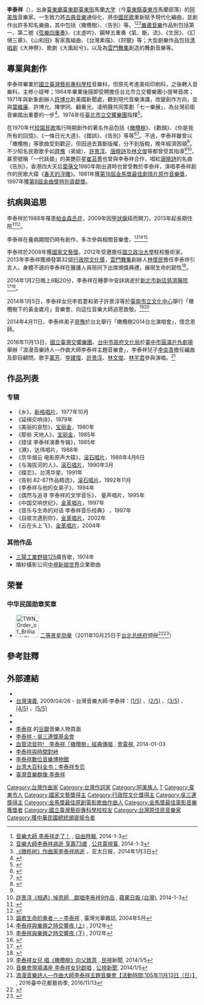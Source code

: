 {{NoteTA
|1=zh-hans:帕金森病; zh-hant:帕金森氏症; zh-hk:柏金遜症;
}}
{{藝人
| 姓名 = 李泰祥
| 類型 = 作曲家
| 圖片 = 臺灣音樂家李泰祥 TAIWANESE Musician Lee Tai-Hsiang.jpeg
| 圖片尺寸 = 
| 圖片簡介 = 
| 原名 = 
| 羅馬拼音 = Lee Tai Hsiang
| 英文名 = 
| 綽號 = 泰祥哥
| 國籍 = {{ROC}}
| 籍貫 = 
| 出生日期 = {{birth date|1941|2|20}}
| 出生地點 = {{TWN-JPN}}[[臺東廳|臺東廳]][[臺東郡|臺東郡]][[臺東街|臺東街]]馬蘭大字
| 民族 = [[阿美族|阿美族]]
| 逝世日期 = {{death date and age|2014|1|2|1941|2|20}}
| 逝世地點 = {{TWN}}[[新北市|新北市]][[新店區|新店區]][[台北慈濟醫院|台北慈濟醫院]]
| 職業 = [[音樂家|音樂家]]
| 語言 = [[阿美語|阿美語]]、[[國語|國語]]、[[台語|台語]]
| 教育程度 = [[國立臺灣藝術大學|國立臺灣藝術專校]]音樂科
| 宗教信仰 = 
| 配偶 = {{marriage|許壽美|1966|2008|reason=widowed}}
| 兒女 = 李若菱、李奕青
| 出道作 = 
| 出道日期 = 
| 代表作 = [[橄欖樹_(歌曲)|橄欖樹]]
| 活躍年代 = 1970年代
| 唱片公司 = 
| 經紀公司 = 
| imdb = 3074321
| goldenmelodyawards = '''特別貢獻獎'''<br>1997年
| goldenhorseawards = '''最佳電影插曲'''<br>1979年 《[[歡顏|歡顏]]》<br>'''最佳劇情片原作音樂'''<br>1981年 《[[名劍風流|名劍風流]]》
}}

'''李泰祥'''（{{bd|1941年|2月20日|2014年|1月2日|catIdx=L李}}），出身[[臺東廳|臺東廳]][[臺東郡|臺東郡]][[臺東街|臺東街]]馬蘭[[大字|大字]]（今[[臺東縣|臺東縣]][[臺東市|臺東市]]馬蘭部落）的[[阿美族|阿美族]]音樂家。一生致力將[[古典音乐|古典音樂]]通俗化、將[[中國民歌|中國民歌]]重新賦予現代化編曲，並創作出許多知名樂曲，其中包括〈橄欖樹〉、〈告別〉等。<ref>[http://www.libertytimes.com.tw/2014/new/jan/3/today-t2.htm?Slots=T 音樂大師 李泰祥走了！] {{webarchive|url=https://web.archive.org/web/20140103000432/http://www.libertytimes.com.tw/2014/new/jan/3/today-t2.htm?Slots=T |date=2014-01-03 }}, [[自由時報|自由時報]], 2014-1-3</ref><ref>[http://web.pts.org.tw/php/news/view_pda.php?TB=NEWS_V2&NEENO=259006 音樂大師李泰祥病逝 享壽73歲] {{Wayback|url=http://web.pts.org.tw/php/news/view_pda.php?TB=NEWS_V2&NEENO=259006 |date=20140109144423 }}, [[公共電視臺|公共電視臺]], 2014-1-3</ref><ref>[http://www.apdnews.com/news/59073.html 《橄榄树》作曲家李泰祥病逝] {{webarchive|url=https://web.archive.org/web/20140103202317/http://www.apdnews.com/news/59073.html |date=2014-01-03 }}，亚太日报，2014年1月3日</ref>[[古典音樂|嚴肅音樂]]作品則包括第一、第二號《[[弦樂四重奏|弦樂四重奏]]》、《太虛吟》、鋼琴五重奏《氣、斷、流》、《生民》、《幻境三章》、《山和田》客家風組曲、《台灣素描》、《狩獵》等；大型劇樂作品包括[[清唱劇|清唱劇]]《大神祭》、歌劇《大風起兮》，以及為[[雲門舞集|雲門舞集]]創造的舞劇音樂等。

==專業與創作==
李泰祥畢業於[[國立臺灣藝術大學|國立臺灣藝術專科學校]]音樂科，但原先考進美術印刷科，之後轉入音樂科，主修小提琴；1964年畢業後隨即受聘擔任台北市立交響樂團小提琴首席；1971年與新象創辦人[[許博允|許博允]]赴美國新聞處，聽到現代音樂演講，改變創作方向，並與[[葉維廉|葉維廉]]、許博允、陳學同、顧重光、凌明聲共同策劃「七一樂展」，為台灣前衛音樂踏出重要的一步<ref>{{cite news | title = 大師李泰祥橄欖樹經典傳唱 | publisher = [[中央通訊社|臺灣中央社]] | url = http://www.cna.com.tw/news/aedu/201401020475-1.aspx | date = 2014-01-02 | accessdate = 2014-01-03 | language = zh-hant | archive-url = https://web.archive.org/web/20140102192646/http://www.cna.com.tw/news/aedu/201401020475-1.aspx | archive-date = 2014-01-02 | dead-url = yes }}</ref>。1974年任[[臺北市立交響樂團|臺北市立交響樂團]]指揮<ref>{{cite news|url=http://www.appledaily.com.tw/realtimenews/article/new/20140102/319531/|title=「音樂是我生命」　李泰祥驚傳癌逝|publisher=蘋果日報 (台灣)|date=2014-01-02|language=zh-hant|accessdate=2014-01-02|archive-date=2016-03-04|archive-url=https://web.archive.org/web/20160304214604/http://www.appledaily.com.tw/realtimenews/article/new/20140102/319531/|dead-url=no}}</ref>。

在1970年代[[校園民歌|校園民歌]]風行時期創作的著名作品包括《[[橄欖樹_(歌曲)|橄欖樹]]》、《歡顏》、《你是我所有的回憶》、《一條日光大道》、《錯誤》、《告別》等等<ref name = "2014Jan5concert">{{cite news | title = 李泰祥5日音樂會橄欖樹重現 | publisher = 臺灣中央社 | url = http://www.cna.com.tw/news/aedu/201401020040-1.aspx | date = 2014-01-02 | accessdate = 2014-01-03 | language = zh-hant | archive-url = https://web.archive.org/web/20140102192600/http://www.cna.com.tw/news/aedu/201401020040-1.aspx | archive-date = 2014-01-02 | dead-url = yes }}</ref><ref>{{cite news|url=http://iservice.libertytimes.com.tw/liveNews/news.php?no=929436&type=%E5%BD%B1%E5%8A%87|title=音樂大師李泰祥傳今晚辭世|publisher=[[自由時報|自由時報]]|date=2014-01-02|language=zh-hant|deadurl=yes|archiveurl=https://web.archive.org/web/20140103004017/http://iservice.libertytimes.com.tw/liveNews/news.php?type=%E5%BD%B1%E5%8A%87&no=929436|archivedate=2014-01-03}}</ref>。不過，李泰祥雖曾以「橄欖樹」等歌曲受到歡迎，但因過去賣斷版權，分不到版稅，晚年經濟困頓<ref>{{cite news | title = 總統探視李泰祥清唱致謝 | publisher = 臺灣中央社 | url = http://www.cna.com.tw/news/firstnews/201105150045-1.aspx | date = 2011-05-15 | accessdate = 2014-01-03 | language = zh-hant | archive-url = https://web.archive.org/web/20140102192650/http://www.cna.com.tw/news/firstnews/201105150045-1.aspx | archive-date = 2014-01-02 | dead-url = yes }}</ref>。不少知名民歌歌手如[[齊豫|齊豫]]（弟媳）、[[許景淳|許景淳]]、[[唐曉詩|唐曉詩]]及[[林文俊|林文俊]]等都曾受其指導<ref name = "2014Jan5concert" /><ref>[http://www.appledaily.com.tw/realtimenews/article/entertainment/20140103/319812/%E8%A8%B1%E6%99%AF%E6%B7%B3%E3%80%8A%E7%9B%B8%E9%81%87%E3%80%8B%E6%82%BC%E6%81%A9%E5%B8%AB%E6%9D%8E%E6%B3%B0%E7%A5%A5 許景淳《相遇》悼恩師　獻唱李泰祥9作品] {{Wayback|url=http://www.appledaily.com.tw/realtimenews/article/entertainment/20140103/319812/%E8%A8%B1%E6%99%AF%E6%B7%B3%E3%80%8A%E7%9B%B8%E9%81%87%E3%80%8B%E6%82%BC%E6%81%A9%E5%B8%AB%E6%9D%8E%E6%B3%B0%E7%A5%A5 |date=20160304133342 }}, [[蘋果日報_(台灣)|蘋果日報 (台灣)]], 2014-1-3</ref>，甚至號稱「一代妖姬」的美艷巨星[[崔苔菁|崔苔菁]]也曾與李泰祥合作，唱紅[[唐曉詩|唐曉詩]]的名曲《告別》，香港四大天后[[葉蒨文|葉蒨文]]1980年剛出道時也曾受教於李泰祥，演唱李泰祥創作的民歌大碟《[[春天的浮雕|春天的浮雕]]》。1981年獲[[第18屆金馬獎|第18屆金馬獎]][[金馬獎最佳原創電影音樂|最佳劇情片原作音樂獎]]，1997年獲[[第8屆金曲獎|第8屆金曲獎]][[特別貢獻獎|特別貢獻獎]]。

==抗病與追思==
李泰祥於1988年罹患[[帕金森氏症|帕金森氏症]]，2009年因[[甲狀腺|甲狀腺]]癌而開刀，2013年起長期住院<ref>{{cite news |url=http://www.appledaily.com.tw/realtimenews/article/new/20131127/299254/ |title=慈濟要求李泰祥離院　兒籌不出探病機票錢 |publisher=自由時報 |date=2013-11-27 |accessdate=2013-11-28 |language=zh-hant |archive-date=2016-05-15 |archive-url=https://web.archive.org/web/20160515144619/http://www.appledaily.com.tw/realtimenews/article/new/20131127/299254 |dead-url=no }}</ref><ref>{{cite news |url=http://www.libertytimes.com.tw/2013/new/nov/28/today-show4.htm |title=李泰祥被慈濟勸離院弟斥不實 |date=2013-11-28 |accessdate=2013-11-28 |language=zh-hant |archive-date=2014-03-14 |archive-url=https://web.archive.org/web/20140314102426/http://www.libertytimes.com.tw/2013/new/nov/28/today-show4.htm |dead-url=no }}</ref>。

李泰祥在養病期間仍時有創作，多次參與相關音樂會。<ref>[http://www.taiwan-panorama.com/show_issue.php?id=200459305034c.txt&table=0&h1=%E8%97%9D%E8%A1%93%E6%96%87%E5%8C%96&h2=%E9%9F%B3%E6%A8%82 謳歌生命的勇者－－李泰祥] {{Wayback|url=http://www.taiwan-panorama.com/show_issue.php?id=200459305034c.txt&table=0&h1=%E8%97%9D%E8%A1%93%E6%96%87%E5%8C%96&h2=%E9%9F%B3%E6%A8%82 |date=20210222172122 }}, 臺灣光華雜誌, 2004年5月</ref><ref>[https://www.youtube.com/watch?v=zk7Nux0bTSY&list=PLRBPrPWVQlBQlQFRgdHDJ3HZQ0N3L8Mvl&index=11 李泰祥與樂興之時交響夜 (上)] {{Wayback|url=https://www.youtube.com/watch?v=zk7Nux0bTSY&list=PLRBPrPWVQlBQlQFRgdHDJ3HZQ0N3L8Mvl&index=11 |date=20210222172311 }}, 2012年</ref><ref>[https://www.youtube.com/watch?v=ZVuwqyqbtsY&list=PLRBPrPWVQlBQlQFRgdHDJ3HZQ0N3L8Mvl&index=12 李泰祥與樂興之時交響夜 (下)] {{Wayback|url=https://www.youtube.com/watch?v=ZVuwqyqbtsY&list=PLRBPrPWVQlBQlQFRgdHDJ3HZQ0N3L8Mvl&index=12 |date=20210222172306 }}, 2012年</ref>

李泰祥於2008年獲[[國家文藝獎|國家文藝獎]]。2012年受邀擔任[[國立政治大學|國立政治大學]]駐校藝術家。2013年李泰祥獲頒發第32屆[[行政院文化獎|行政院文化獎]]，[[雲門舞集|雲門舞集]]創辦人[[林懷民|林懷民]]擔任李泰祥引言人，身體不適的李泰祥在醫護人員陪同下出席頒獎典禮，展現生命的韌性<ref>{{cite news | title = 生命鬥士李泰祥韌性化為音符 | publisher = 臺灣中央社 | url = http://www.cna.com.tw/news/aedu/201401030003-1.aspx | date = 2014-01-02 | accessdate = 2014-01-03 | language = zh-hant | archive-url = https://web.archive.org/web/20140102192356/http://www.cna.com.tw/news/aedu/201401030003-1.aspx | archive-date = 2014-01-02 | dead-url = yes }}</ref>。

2014年1月2日晚上8點20分，李泰祥在睡夢中安詳病逝於[[新北市|新北市]][[新店區|新店]][[佛教慈濟綜合醫院|慈濟醫院]]<ref>{{cite news | title = 李泰祥病逝享壽73歲 | publisher = 臺灣中央社 | url = http://www.cna.com.tw/news/firstnews/201401020037-1.aspx | date = 2014-01-02 | accessdate = 2014-01-03 | language = zh-hant | archive-url = https://web.archive.org/web/20140208163126/http://www.cna.com.tw/news/firstnews/201401020037-1.aspx | archive-date = 2014-02-08 | dead-url = yes }}</ref><ref>{{cite news |url=http://www.chinatimes.com/realtimenews/20140102005672-260401 |title=李泰祥癌逝享年73歲 |publisher=[[中國時報|中國時報]] |date=2014-01-02 |accessdate=2014-01-03 |language=zh-hant |archive-url=https://web.archive.org/web/20140423235146/http://www.chinatimes.com/realtimenews/20140102005672-260401 |archive-date=2014-04-23 |dead-url=yes }}</ref>。

2014年1月5日，李泰祥女兒李若菱和弟子許景淳等於[[臺南市立文化中心|臺南市立文化中心]]舉行「橄欖樹下的黃金歲月」音樂會，向這位音樂大師追思致敬。<ref>[http://news.xn--1qws34d.com/NewsContent.aspx?ntype=class&sno=2014105U07M1 李泰祥女兒 唱《橄欖樹》向父致意] {{webarchive|url=https://web.archive.org/web/20140109142731/http://news.xn--1qws34d.com/NewsContent.aspx?ntype=class&sno=2014105U07M1 |date=2014-01-09 }}, [[民視|民視]]新聞, 2014/1/5</ref><ref>[http://web.pts.org.tw/php/news/pts_news/detail.php?NEENO=259129 音樂會現場滿座 李泰祥女兒獻唱] {{Wayback|url=http://web.pts.org.tw/php/news/pts_news/detail.php?NEENO=259129 |date=20140109144420 }}, [[公視新聞|公視新聞]], 2014/1/5</ref>

2014年4月11日，李泰祥弟子[[齊豫|齊豫]]於台北舉行「橄欖樹2014台北演唱會」，懷念恩師。

2016年11月13日，[[國立臺灣交響樂團|國立臺灣交響樂團]]、[[台中市政府文化局|台中市政府文化局]]於[[臺中市|臺中市]][[圓滿戶外劇場|圓滿戶外劇場]]舉辦「浪漫音樂詩人—作曲大師李泰祥主題音樂會」，李泰祥兒子[[李奕青|李奕青]]擔任編曲及節目顧問，歌手[[萬芳|萬芳]]、[[李建復|李建復]]、[[許景淳|許景淳]]、[[林文俊|林文俊]]、[[林芊君|林芊君]]參與演唱。<ref>[http://www.tcaf.tw/index.php?r=site/classificationdetail&id2=313&id=266 浪漫音樂詩人—作曲大師李泰祥主題音樂會【活動時間:105年11月13日（日）】] {{webarchive|url=https://web.archive.org/web/20170113232922/http://www.tcaf.tw/index.php?r=site%2Fclassificationdetail&id2=313&id=266 |date=2017-01-13 }}, 2016臺中花都藝術季, 2016/11/13</ref>

== 作品列表 ==

=== 专辑 ===
* 《乡》，[[新格唱片|新格唱片]]，1977年10月
* 《延绵交响诗》，1979年
* 《美丽的哀愁》，[[宝丽金|宝丽金]]，1980年
* 《那些 天地人》，[[宝丽金|宝丽金]]，1985年
* 《错误 李泰祥演奏专辑》，1985年
* 《溯》，达伟唱片，1988年
* 《京华烟云 电影原声大碟》，[[滚石唱片|滚石唱片]]，1988年4月6日
* 《与海拔河的人》，[[滚石唱片|滚石唱片]]，1990年3月
* 《蝶恋》，台湾华星，1991年
* 《告别 82-87作品精选》，[[滚石唱片|滚石唱片]]，1992年11月
* 《李泰祥与他的女弟子》，1994年
* 《偶然与追寻 李泰祥的文学音乐》，	量声唱片，1995年
* 《中国交响世纪》，[[金革唱片|金革唱片]]，1997年
* 《音乐与生命的对话 李泰祥音乐经典》 ，1997年
* 《自彼次遇到你》，[[金革唱片|金革唱片]]，2002年
* 《云在头上飞》，[[金革唱片|金革唱片]]，2004年

=== 其他作品 ===
* [[三陽工業|三陽工業]][[野狼125|野狼125]]廣告歌，1974年
* 婚紗攝影公司[[中視新娘世界|中視新娘世界]]企業歌曲

==荣誉==
===中华民国勋章奖章===
* [[File:TWN_Order_of_Brilliant_Star_2Class_BAR.svg|60px]] [[景星勋章|二等景星勋章]]（2011年10月25日于[[台北市|台北]][[总统府_(台湾)|总统府]]颁授<ref>{{cite web |url=https://www.president.gov.tw/NEWS/15969 |title=總統將贈勳12位社會賢達以資嘉勉肯定 |publisher=中华民国总统府 |date=2011-10-23 |accessdate=2021-08-25 |archive-date=2021-08-25 |archive-url=https://web.archive.org/web/20210825084310/https://www.president.gov.tw/NEWS/15969 |dead-url=no }}</ref><ref>{{cite web |url=https://www.president.gov.tw/NEWS/15979 |title=總統出席「中華民國建國一百年聯合授勳典禮」 |publisher=中华民国总统府 |date=2011-10-25 |accessdate=2021-08-25 |archive-date=2021-08-25 |archive-url=https://web.archive.org/web/20210825084312/https://www.president.gov.tw/NEWS/15979 |dead-url=no }}</ref>）

==參考註釋==
{{reflist|2}}

==外部連結==
*{{imdb name|3074321}}{{en}}
* [[台灣演義|台灣演義]], 2009/04/26 - 台灣音樂大師‧李泰祥：[https://www.youtube.com/watch?v=e9D85WeWfRQ (1/5)] {{Wayback|url=https://www.youtube.com/watch?v=e9D85WeWfRQ |date=20210222172340 }}、[https://www.youtube.com/watch?v=QaLbmcQVBEY (2/5)] {{Wayback|url=https://www.youtube.com/watch?v=QaLbmcQVBEY |date=20210222172355 }}、[https://www.youtube.com/watch?v=CS9DJmnV4W4 (3/5)] {{Wayback|url=https://www.youtube.com/watch?v=CS9DJmnV4W4 |date=20210222172351 }}、[https://www.youtube.com/watch?v=sYoVSnq-UD8 (4/5)] {{Wayback|url=https://www.youtube.com/watch?v=sYoVSnq-UD8 |date=20210222172356 }}、[https://www.youtube.com/watch?v=obxktBCBxJo (5/5)] {{Wayback|url=https://www.youtube.com/watch?v=obxktBCBxJo |date=20210222172404 }}
*{{hkmdb name|47678}}
*{{mtime people|1451764}}
*[http://music.douban.com/musician/104282/ 李泰祥] {{Wayback|url=http://music.douban.com/musician/104282/ |date=20210222172229 }}的[[豆瓣|豆瓣]]音樂人物頁面
*[https://web.archive.org/web/20080206122740/http://www.wusanlien.org.tw/winner/20/20_31.htm 李泰祥 - 吳三連獎基金會]
*[http://www.nexttv.com.tw/news/realtime/latest/10922822/%E8%A1%80%E7%AE%A1%E6%B5%81%E9%9F%B3%E7%AC%A6!%E3%80%80%E6%9D%8E%E6%B3%B0%E7%A5%A5%E3%80%8C%E6%A9%84%E6%AC%96%E6%A8%B9%E3%80%8D%E7%B6%93%E5%85%B8%E5%82%B3%E5%94%B1 血管流音符!　李泰祥「橄欖樹」經典傳唱] {{Wayback|url=http://www.nexttv.com.tw/news/realtime/latest/10922822/%E8%A1%80%E7%AE%A1%E6%B5%81%E9%9F%B3%E7%AC%A6!%E3%80%80%E6%9D%8E%E6%B3%B0%E7%A5%A5%E3%80%8C%E6%A9%84%E6%AC%96%E6%A8%B9%E3%80%8D%E7%B6%93%E5%85%B8%E5%82%B3%E5%94%B1 |date=20190609153838 }}, [[壹電視|壹電視]], 2014-01-03
*[http://paper.wenweipo.com/2007/02/21/RW0702210001.htm 李泰祥與時間對峙] {{Wayback|url=http://paper.wenweipo.com/2007/02/21/RW0702210001.htm |date=20210222172234 }}
*[http://lth.e-lib.nctu.edu.tw/ 李泰祥數位音樂博物館] {{Wayback|url=http://lth.e-lib.nctu.edu.tw/ |date=20210222172243 }}
*[http://nrch.culture.tw/twpedia.aspx?id=6603 台湾大百科全书：李泰祥专页] {{Wayback|url=http://nrch.culture.tw/twpedia.aspx?id=6603 |date=20210222172245 }}
*[http://musiciantw.ncfta.gov.tw/list.aspx?c=&p=M020 臺灣音樂群像  李泰祥] {{Wayback|url=http://musiciantw.ncfta.gov.tw/list.aspx?c=&p=M020 |date=20210203102622 }}

{{Golden-Melody-Arranger}}
{{Golden-Melody-Outstanding-Contribution}}
{{金馬獎最佳原創電影音樂}}
{{Authority control}}

{{DEFAULTSORT:Li李}}
[[Category:台灣作曲家|Category:台灣作曲家]]
[[Category:台灣作詞家|Category:台灣作詞家]]
[[Category:阿美族人|Category:阿美族人]]
[[Category:李姓|T]]
[[Category:臺東市人|Category:臺東市人]]
[[Category:國家文藝獎得主|Category:國家文藝獎得主]]
[[Category:行政院文化獎得主|Category:行政院文化獎得主]]
[[Category:吳三連獎得主|Category:吳三連獎得主]]
[[Category:金馬獎最佳原創電影歌曲作曲人|Category:金馬獎最佳原創電影歌曲作曲人]]
[[Category:金馬獎最佳電影音樂獲獎者|Category:金馬獎最佳電影音樂獲獎者]]
[[Category:國立臺灣藝術專科學校校友|Category:國立臺灣藝術專科學校校友]]
[[Category:台灣原住民音樂家|Category:台灣原住民音樂家]]
[[Category:獲中華民國總統頒褒揚令者|Category:獲中華民國總統頒褒揚令者]]